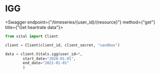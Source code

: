
# IGG

<Swagger endpoint={"/timeseries/{user_id}/{resource}"} method={"get"} title={"Get heartrate data"}>

```python
from vital import Client

client = Client(client_id, client_secret, "sandbox")

data = client.Vitals.igg(user_id=*,
        start_date="2020-01-01",
        end_date="2021-01-01"
        )
```

</Swagger>
